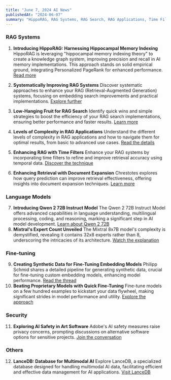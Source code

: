 ```yaml
---
title: "June 7, 2024 AI News"
publishedAt: "2024-06-07"
summary: "HippoRAG, RAG Systems, RAG Search, RAG Applications, Time Filters, LanceDB, Qwen 2 72B Instruct Model, Synthetic Data, Mixtral's Expert Count, Fine-Tuning Models, AI Safety in Art Software, Document Expansion"
---
```


### RAG Systems

1. **Introducing HippoRAG: Harnessing Hippocampal Memory Indexing**
   HippoRAG is leveraging "hippocampal memory indexing theory" to create a knowledge graph system, improving precision and recall in AI memory implementations. This approach stands on solid empirical ground, integrating Personalized PageRank for enhanced performance.
   [Read more](https://arxiv.org/abs/2310.08560)

2. **Systematically Improving RAG Systems**
   Discover systematic approaches to enhance your RAG (Retrieval-Augmented Generation) systems, focusing on embedding search improvements and practical implementations.
   [Explore further](https://jxnl.co/writing/2024/05/22/systematically-improving-your-rag/?utm_source=ainews&utm_medium=email&utm_campaign=ainews-hipporag-first-do-knowledge-graph)

3. **Low-Hanging Fruit for RAG Search**
   Identify quick wins and simple strategies to boost the efficiency of your RAG search implementations, ensuring better performance and faster results.
   [Learn more](https://jxnl.co/writing/2024/05/11/low-hanging-fruit-for-rag-search/?utm_source=ainews&utm_medium=email&utm_campaign=ainews-hipporag-first-do-knowledge-graph)

4. **Levels of Complexity in RAG Applications**
   Understand the different levels of complexity in RAG applications and how to navigate them for optimal results, from basic to advanced use cases.
   [Read the details](https://jxnl.co/writing/2024/02/28/levels-of-complexity-rag-applications/?utm_source=ainews&utm_medium=email&utm_campaign=ainews-hipporag-first-do-knowledge-graph)

5. **Enhancing RAG with Time Filters**
   Enhance your RAG systems by incorporating time filters to refine and improve retrieval accuracy using temporal data.
   [Discover the technique](https://useinstructor.com/news/2024/06/06/enhancing-rag-with-time-filters-using-instructor/?utm_source=ainews&utm_medium=email&utm_campaign=ainews-hipporag-first-do-knowledge-graph)
6. **Enhancing Retrieval with Document Expansion**
   Chrestotes explores how query prediction can improve retrieval effectiveness, offering insights into document expansion techniques.
   [Learn more](https://manisnesan.github.io/chrestotes/posts/2023-07-07-doc-expansion-by-query-pred.html?utm_source=ainews&utm_medium=email&utm_campaign=ainews-hipporag-first-do-knowledge-graph)

### Language Models

7. **Introducing Qwen 2 72B Instruct Model**
   The Qwen 2 72B Instruct Model offers advanced capabilities in language understanding, multilingual processing, coding, and reasoning, marking a significant step in AI model development.
   [Learn about Qwen 2 72B](https://huggingface.co/news/qwen2-72b-instruct?utm_source=ainews&utm_medium=email&utm_campaign=ainews-hipporag-first-do-knowledge-graph)
8. **Mixtral's Expert Count Unveiled**
   The Mixtral 8x7B model's complexity is demystified, revealing it contains 32x8 experts rather than 8, underscoring the intricacies of its architecture.
   [Watch the explanation](https://youtu.be/RcJ1YXHLv5o?si=gjcu--95HafBwEaT&utm_source=ainews&utm_medium=email&utm_campaign=ainews-hipporag-first-do-knowledge-graph)

### Fine-tuning

9. **Creating Synthetic Data for Fine-Tuning Embedding Models**
   Philipp Schmid shares a detailed pipeline for generating synthetic data, crucial for fine-tuning custom embedding models, enhancing model performance.
   [Read the thread](https://x.com/_philschmid/status/1798388387822317933?utm_source=ainews&utm_medium=email&utm_campaign=ainews-hipporag-first-do-knowledge-graph)
10. **Beating Proprietary Models with Quick Fine-Tuning**
    Fine-tune models on a few hundred examples to kickstart your data flywheel, making significant strides in model performance and utility.
    [Explore the approach](https://modal.com/news/fine-tuning-embeddings?utm_source=ainews&utm_medium=email&utm_campaign=ainews-hipporag-first-do-knowledge-graph)

### Security

11. **Exploring AI Safety in Art Software**
    Adobe's AI safety measures raise privacy concerns, prompting discussions on alternative software options for sensitive projects.
    [Join the conversation](https://x.com/rowancheung/status/1798738564735554047?utm_source=ainews&utm_medium=email&utm_campaign=ainews-hipporag-first-do-knowledge-graph)

### Others

12. **LanceDB: Database for Multimodal AI**
    Explore LanceDB, a specialized database designed for handling multimodal AI data, facilitating efficient and effective data management for AI applications.
    [Visit LanceDB](https://lancedb.com/?utm_source=ainews&utm_medium=email&utm_campaign=ainews-hipporag-first-do-knowledge-graph)

